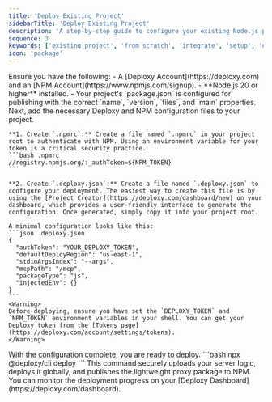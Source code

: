 ```yaml
---
title: 'Deploy Existing Project'
sidebarTitle: 'Deploy Existing Project'
description: 'A step-by-step guide to configure your existing Node.js project for secure, serverless deployment with Deploxy.'
sequence: 3
keywords: ['existing project', 'from scratch', 'integrate', 'setup', 'configuration']
icon: 'package'
---
```


<Steps>
  <Step title="Check Prerequisites">
    Ensure you have the following:
    - A [Deploxy Account](https://deploxy.com) and an [NPM Account](https://www.npmjs.com/signup).
    - **Node.js 20 or higher** installed.
    - Your project's `package.json` is configured for publishing with the correct `name`, `version`, `files`, and `main` properties.
  </Step>

  <Step title="Configure Your Project">
    Next, add the necessary Deploxy and NPM configuration files to your project.

    **1. Create `.npmrc`:** Create a file named `.npmrc` in your project root to authenticate with NPM. Using an environment variable for your token is a critical security practice.
    ```bash .npmrc
    //registry.npmjs.org/:_authToken=${NPM_TOKEN}
    ```

    **2. Create `.deploxy.json`:** Create a file named `.deploxy.json` to configure your deployment. The easiest way to create this file is by using the [Project Creator](https://deploxy.com/dashboard/new) on your dashboard, which provides a user-friendly interface to generate the configuration. Once generated, simply copy it into your project root.

    A minimal configuration looks like this:
    ```json .deploxy.json
    {
      "authToken": "YOUR_DEPLOXY_TOKEN",
      "defaultDeployRegion": "us-east-1",
      "stdioArgsIndex": "--args",
      "mcpPath": "/mcp",
      "packageType": "js",
      "injectedEnv": {}
    }
    ```
    <Warning>
    Before deploying, ensure you have set the `DEPLOXY_TOKEN` and `NPM_TOKEN` environment variables in your shell. You can get your Deploxy token from the [Tokens page](https://deploxy.com/account/settings/tokens).
    </Warning>
  </Step>

  <Step title="Deploy Your Project">
    With the configuration complete, you are ready to deploy.
    ```bash
    npx @deploxy/cli deploy
    ```
    This command securely uploads your server logic, deploys it globally, and publishes the lightweight proxy package to NPM.
    <Check>
    You can monitor the deployment progress on your [Deploxy Dashboard](https://deploxy.com/dashboard).
    </Check>
  </Step>
</Steps>
